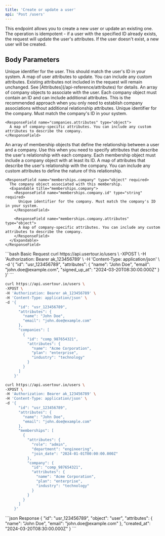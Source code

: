 ```yaml
---
title: 'Create or update a user'
api: 'Post /users'
---
```


This endpoint allows you to create a new user or update an existing one. The operation is idempotent - if a user with the specified ID already exists, the request will update the user's attributes. If the user doesn't exist, a new user will be created.

## Body Parameters

<ParamField body="id" type="string" required>
  Unique identifier for the user. This should match the user's ID in your system.
</ParamField>

<ParamField body="attributes" type="object">
  A map of user attributes to update. You can include any custom attributes. Existing attributes not included in the request will remain unchanged. See [Attributes](/api-reference/attributes) for details.
</ParamField>

<ParamField body="companies" type="array">
  An array of company objects to associate with the user. Each company object must contain an ID and can include additional attributes. This is the recommended approach when you only need to establish company associations without additional relationship attributes.
  <Expandable title="companies">
    <ResponseField name="companies.id" type="string" required>
      Unique identifier for the company. Must match the company's ID in your system.
    </ResponseField>

    <ResponseField name="companies.attributes" type="object">
      A map of company-specific attributes. You can include any custom attributes to describe the company.
    </ResponseField>
  </Expandable>
</ParamField>

<ParamField body="memberships" type="array">
  An array of membership objects that define the relationship between a user and a company. Use this when you need to specify attributes that describe the user's relationship with each company. Each membership object must include a company object with at least its ID.
  <Expandable title="memberships">
    <ResponseField name="memberships.attributes" type="object" required>
      A map of attributes that describe the user's relationship with the company. You can include any custom attributes to define the nature of this relationship.
    </ResponseField>

    <ResponseField name="memberships.company" type="object" required>
      The company object associated with this membership.
      <Expandable title="memberships.company">
        <ResponseField name="memberships.company.id" type="string" required>
          Unique identifier for the company. Must match the company's ID in your system.
        </ResponseField>

        <ResponseField name="memberships.company.attributes" type="object">
          A map of company-specific attributes. You can include any custom attributes to describe the company.
        </ResponseField>
      </Expandable>
    </ResponseField>
  </Expandable>
</ParamField>

<RequestExample>
  ```bash Basic Request
  curl https://api.usertour.io/users \
  -XPOST \
  -H 'Authorization: Bearer ak_123456789' \
  -H 'Content-Type: application/json' \
  -d '{
        "id": "usr_123456789",
        "attributes": {
          "name": "John Doe",
          "email": "john.doe@example.com",
          "signed_up_at": "2024-03-20T08:30:00.000Z"
        }
      }'
  ```

  ```bash With Companies
  curl https://api.usertour.io/users \
  -XPOST \
  -H 'Authorization: Bearer ak_123456789' \
  -H 'Content-Type: application/json' \
  -d '{
        "id": "usr_123456789",
        "attributes": {
          "name": "John Doe",
          "email": "john.doe@example.com"
        },
        "companies": [
          {
            "id": "comp_987654321",
            "attributes": {
              "name": "Acme Corporation",
              "plan": "enterprise",
              "industry": "technology"
            }
          }
        ]
      }'
  ```

  ```bash With Memberships
  curl https://api.usertour.io/users \
  -XPOST \
  -H 'Authorization: Bearer ak_123456789' \
  -H 'Content-Type: application/json' \
  -d '{
        "id": "usr_123456789",
        "attributes": {
          "name": "John Doe",
          "email": "john.doe@example.com"
        },
        "memberships": [
          {
            "attributes": {
              "role": "admin",
              "department": "engineering",
              "join_date": "2024-01-01T00:00:00.000Z"
            },
            "company": {
              "id": "comp_987654321",
              "attributes": {
                "name": "Acme Corporation",
                "plan": "enterprise",
                "industry": "technology"
              }
            }
          }
        ]
      }'
  ```
</RequestExample>

<ResponseExample>
  ```json Response
  {
    "id": "usr_123456789",
    "object": "user",
    "attributes": {
      "name": "John Doe",
      "email": "john.doe@example.com"
    },
    "created_at": "2024-03-20T08:30:00.000Z"
  }
  ```
</ResponseExample>
